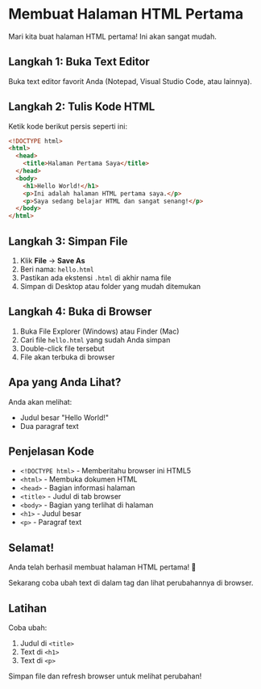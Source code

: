 # Membuat Halaman HTML Pertama

Mari kita buat halaman HTML pertama! Ini akan sangat mudah.

## Langkah 1: Buka Text Editor

Buka text editor favorit Anda (Notepad, Visual Studio Code, atau lainnya).

## Langkah 2: Tulis Kode HTML

Ketik kode berikut persis seperti ini:

```html
<!DOCTYPE html>
<html>
  <head>
    <title>Halaman Pertama Saya</title>
  </head>
  <body>
    <h1>Hello World!</h1>
    <p>Ini adalah halaman HTML pertama saya.</p>
    <p>Saya sedang belajar HTML dan sangat senang!</p>
  </body>
</html>
```

## Langkah 3: Simpan File

1. Klik **File** → **Save As**
2. Beri nama: `hello.html`
3. Pastikan ada ekstensi `.html` di akhir nama file
4. Simpan di Desktop atau folder yang mudah ditemukan

## Langkah 4: Buka di Browser

1. Buka File Explorer (Windows) atau Finder (Mac)
2. Cari file `hello.html` yang sudah Anda simpan
3. Double-click file tersebut
4. File akan terbuka di browser

## Apa yang Anda Lihat?

Anda akan melihat:

- Judul besar "Hello World!"
- Dua paragraf text

## Penjelasan Kode

- `<!DOCTYPE html>` - Memberitahu browser ini HTML5
- `<html>` - Membuka dokumen HTML
- `<head>` - Bagian informasi halaman
- `<title>` - Judul di tab browser
- `<body>` - Bagian yang terlihat di halaman
- `<h1>` - Judul besar
- `<p>` - Paragraf text

## Selamat!

Anda telah berhasil membuat halaman HTML pertama! 🎉

Sekarang coba ubah text di dalam tag dan lihat perubahannya di browser.

## Latihan

Coba ubah:

1. Judul di `<title>`
2. Text di `<h1>`
3. Text di `<p>`

Simpan file dan refresh browser untuk melihat perubahan!
